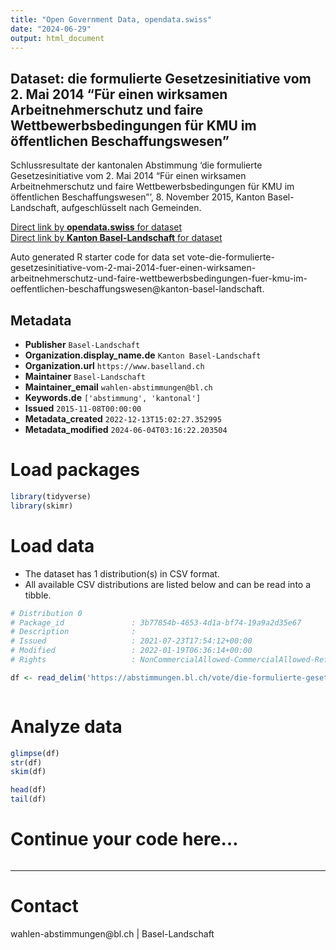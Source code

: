 ```yaml
---
title: "Open Government Data, opendata.swiss"
date: "2024-06-29"
output: html_document
---
```


## Dataset: die formulierte Gesetzesinitiative vom 2. Mai 2014 “Für einen wirksamen Arbeitnehmerschutz und faire Wettbewerbsbedingungen für KMU im öffentlichen Beschaffungswesen”

Schlussresultate der kantonalen Abstimmung 'die formulierte Gesetzesinitiative vom 2. Mai 2014 “Für einen wirksamen Arbeitnehmerschutz und faire Wettbewerbsbedingungen für KMU im öffentlichen Beschaffungswesen”', 8. November 2015, Kanton Basel-Landschaft, aufgeschlüsselt nach Gemeinden.

[Direct link by **opendata.swiss** for dataset](https://opendata.swiss/de/dataset/die-formulierte-gesetzesinitiative-vom-2-mai-2014-fur-einen-wirksamen-arbeitnehmerschutz-und-fa)<br>
[Direct link by **Kanton Basel-Landschaft** for dataset](https://abstimmungen.bl.ch/vote/die-formulierte-gesetzesinitiative-vom-2-mai-2014-fuer-einen-wirksamen-arbeitnehmerschutz-und-faire-wettbewerbsbedingungen-fuer-kmu-im-oeffentlichen-beschaffungswesen/data)

Auto generated R starter code for data set vote-die-formulierte-gesetzesinitiative-vom-2-mai-2014-fuer-einen-wirksamen-arbeitnehmerschutz-und-faire-wettbewerbsbedingungen-fuer-kmu-im-oeffentlichen-beschaffungswesen@kanton-basel-landschaft.

## Metadata

- **Publisher** `Basel-Landschaft`
- **Organization.display_name.de** `Kanton Basel-Landschaft`
- **Organization.url** `https://www.baselland.ch`
- **Maintainer** `Basel-Landschaft`
- **Maintainer_email** `wahlen-abstimmungen@bl.ch`
- **Keywords.de** `['abstimmung', 'kantonal']`
- **Issued** `2015-11-08T00:00:00`
- **Metadata_created** `2022-12-13T15:02:27.352995`
- **Metadata_modified** `2024-06-04T03:16:22.203504`


# Load packages

```r

library(tidyverse)
library(skimr)

```

# Load data

-   The dataset has 1 distribution(s) in CSV format.
-   All available CSV distributions are listed below and can be read into a tibble.

```r

# Distribution 0
# Package_id               : 3b77854b-4653-4d1a-bf74-19a9a2d35e67
# Description              : 
# Issued                   : 2021-07-23T17:54:12+00:00
# Modified                 : 2022-01-19T06:36:14+00:00
# Rights                   : NonCommercialAllowed-CommercialAllowed-ReferenceRequired

df <- read_delim('https://abstimmungen.bl.ch/vote/die-formulierte-gesetzesinitiative-vom-2-mai-2014-fuer-einen-wirksamen-arbeitnehmerschutz-und-faire-wettbewerbsbedingungen-fuer-kmu-im-oeffentlichen-beschaffungswesen/data-csv')



```

# Analyze data

```r

glimpse(df)
str(df)
skim(df)

head(df)
tail(df)

```

# Continue your code here...

```r

```

------------------------------------------------------------------------

# Contact

wahlen-abstimmungen@bl.ch | Basel-Landschaft
